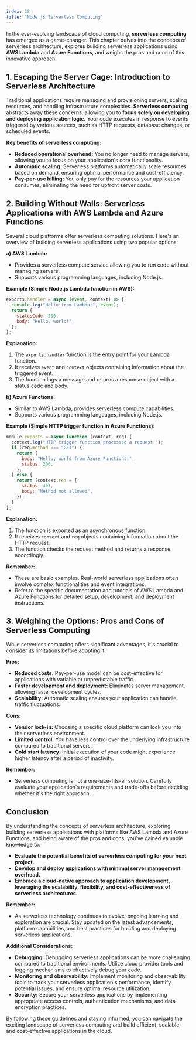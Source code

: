 ```yaml
---
index: 18
title: "Node.js Serverless Computing"
---
```


In the ever-evolving landscape of cloud computing, **serverless computing** has emerged as a game-changer. This chapter delves into the concepts of serverless architecture, explores building serverless applications using **AWS Lambda** and **Azure Functions**, and weighs the pros and cons of this innovative approach.

## 1. Escaping the Server Cage: Introduction to Serverless Architecture

Traditional applications require managing and provisioning servers, scaling resources, and handling infrastructure complexities. **Serverless computing** abstracts away these concerns, allowing you to **focus solely on developing and deploying application logic.** Your code executes in response to events triggered by various sources, such as HTTP requests, database changes, or scheduled events.

**Key benefits of serverless computing:**

- **Reduced operational overhead:** You no longer need to manage servers, allowing you to focus on your application's core functionality.
- **Automatic scaling:** Serverless platforms automatically scale resources based on demand, ensuring optimal performance and cost-efficiency.
- **Pay-per-use billing:** You only pay for the resources your application consumes, eliminating the need for upfront server costs.

## 2. Building Without Walls: Serverless Applications with AWS Lambda and Azure Functions

Several cloud platforms offer serverless computing solutions. Here's an overview of building serverless applications using two popular options:

**a) AWS Lambda:**

- Provides a serverless compute service allowing you to run code without managing servers.
- Supports various programming languages, including Node.js.

**Example (Simple Node.js Lambda function in AWS):**

```javascript
exports.handler = async (event, context) => {
  console.log("Hello from Lambda!", event);
  return {
    statusCode: 200,
    body: "Hello, world!",
  };
};
```

**Explanation:**

1. The `exports.handler` function is the entry point for your Lambda function.
2. It receives `event` and `context` objects containing information about the triggered event.
3. The function logs a message and returns a response object with a status code and body.

**b) Azure Functions:**

- Similar to AWS Lambda, provides serverless compute capabilities.
- Supports various programming languages, including Node.js.

**Example (Simple HTTP trigger function in Azure Functions):**

```javascript
module.exports = async function (context, req) {
  context.log("HTTP trigger function processed a request.");
  if (req.method === "GET") {
    return {
      body: "Hello, world from Azure Functions!",
      status: 200,
    };
  } else {
    return (context.res = {
      status: 405,
      body: "Method not allowed",
    });
  }
};
```

**Explanation:**

1. The function is exported as an asynchronous function.
2. It receives `context` and `req` objects containing information about the HTTP request.
3. The function checks the request method and returns a response accordingly.

**Remember:**

- These are basic examples. Real-world serverless applications often involve complex functionalities and event integrations.
- Refer to the specific documentation and tutorials of AWS Lambda and Azure Functions for detailed setup, development, and deployment instructions.

## 3. Weighing the Options: Pros and Cons of Serverless Computing

While serverless computing offers significant advantages, it's crucial to consider its limitations before adopting it:

**Pros:**

- **Reduced costs:** Pay-per-use model can be cost-effective for applications with variable or unpredictable traffic.
- **Faster development and deployment:** Eliminates server management, allowing faster development cycles.
- **Scalability:** Automatic scaling ensures your application can handle traffic fluctuations.

**Cons:**

- **Vendor lock-in:** Choosing a specific cloud platform can lock you into their serverless environment.
- **Limited control:** You have less control over the underlying infrastructure compared to traditional servers.
- **Cold start latency:** Initial execution of your code might experience higher latency after a period of inactivity.

**Remember:**

- Serverless computing is not a one-size-fits-all solution. Carefully evaluate your application's requirements and trade-offs before deciding whether it's the right approach.

## Conclusion

By understanding the concepts of serverless architecture, exploring building serverless applications with platforms like AWS Lambda and Azure Functions, and being aware of the pros and cons, you've gained valuable knowledge to:

- **Evaluate the potential benefits of serverless computing for your next project.**
- **Develop and deploy applications with minimal server management overhead.**
- **Embrace a cloud-native approach to application development, leveraging the scalability, flexibility, and cost-effectiveness of serverless architectures.**

**Remember:**

- As serverless technology continues to evolve, ongoing learning and exploration are crucial. Stay updated on the latest advancements, platform capabilities, and best practices for building and deploying serverless applications.

**Additional Considerations:**

- **Debugging:** Debugging serverless applications can be more challenging compared to traditional environments. Utilize cloud provider tools and logging mechanisms to effectively debug your code.
- **Monitoring and observability:** Implement monitoring and observability tools to track your serverless application's performance, identify potential issues, and ensure optimal resource utilization.
- **Security:** Secure your serverless applications by implementing appropriate access controls, authentication mechanisms, and data encryption practices.

By following these guidelines and staying informed, you can navigate the exciting landscape of serverless computing and build efficient, scalable, and cost-effective applications in the cloud.
